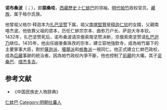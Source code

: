 '''诺布桑波'''（{{bo|z=ཎོར་བུ་བཟང་པོ|w=nor bu bzang po}}；{{bd|1403年||1466年||}}），即'''諾桑哇'''，[[西藏歷史|西藏歷史]]上[[仁蚌巴|仁蚌巴]]的领袖，[[明代|明代]][[帕竹|帕竹]]政权官员，[[藏族|藏族]]，属于格尔氏族。

他曾祖父格尔·释迦本为[[扎巴坚赞_(帕竹)|扎巴坚赞]]下属，祖父[[南喀堅贊|南喀堅贊]]是[[释迦仁钦|释迦仁钦]]的女婿，父親南喀杰波。他依靠父祖的資本，历任仁蚌宗宗本、曲弥万户长、萨迦大寺本钦。1432年，扎巴坚赞死后，诺布桑波请京俄索南坚赞决断，京俄索南坚赞请[[札巴迥乃|札巴迥乃]]继位。1435年，他出任娘麥桑珠孜的宗本，建立容地強欽寺，成為帕竹屬下的主要掌事大臣，對於[[薩迦派|薩迦派]]、[[噶舉派|噶舉派]]和[[格魯派|格魯派]]一視同仁。他正式建立仁蚌巴政权，成為[[后藏|后藏]]事跡的統治者。因為帕竹政权內爭不斷，他也控制了[[前藏|前藏]]的大權。其子[[衮桑巴|衮桑巴]]、[[措杰多吉|措杰多吉]]。

== 参考文献 ==
* 《中国民族史人物辞典》


[[Category:西藏君主|仁蚌巴]]
[[Category:明朝吐蕃人|Category:明朝吐蕃人]]
